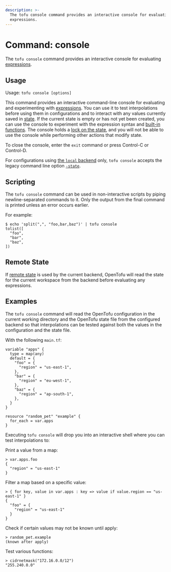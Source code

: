 ```yaml
---
description: >-
  The tofu console command provides an interactive console for evaluating
  expressions.
---
```


# Command: console

The `tofu console` command provides an interactive console for
evaluating [expressions](/docs/language/expressions).

## Usage

Usage: `tofu console [options]`

This command provides an interactive command-line console for evaluating and
experimenting with [expressions](/docs/language/expressions).
You can use it to test interpolations before using them in configurations
and to interact with any values currently saved in
[state](/docs/language/state). If the current state is empty or has not yet been created, you can use the console to experiment with the expression syntax and
[built-in functions](/docs/language/functions). The console holds a [lock on the state](/docs/language/state/locking), and you will not be able to use the console while performing other actions that modify state.

To close the console, enter the `exit` command or press Control-C
or Control-D.

For configurations using
[the `local` backend](/docs/language/settings/backends/local) only,
`tofu console` accepts the legacy command line option
[`-state`](/docs/language/settings/backends/local#command-line-arguments).

## Scripting

The `tofu console` command can be used in non-interactive scripts
by piping newline-separated commands to it. Only the output from the
final command is printed unless an error occurs earlier.

For example:

```shell
$ echo 'split(",", "foo,bar,baz")' | tofu console
tolist([
  "foo",
  "bar",
  "baz",
])
```

## Remote State

If [remote state](/docs/language/state/remote) is used by the current backend,
OpenTofu will read the state for the current workspace from the backend
before evaluating any expressions.

## Examples

The `tofu console` command will read the OpenTofu configuration in the
current working directory and the OpenTofu state file from the configured
backend so that interpolations can be tested against both the values in the
configuration and the state file.

With the following `main.tf`:

```hcl
variable "apps" {
  type = map(any)
  default = {
    "foo" = {
      "region" = "us-east-1",
    },
    "bar" = {
      "region" = "eu-west-1",
    },
    "baz" = {
      "region" = "ap-south-1",
    },
  }
}

resource "random_pet" "example" {
  for_each = var.apps
}
```

Executing `tofu console` will drop you into an interactive shell where you
can test interpolations to:

Print a value from a map:

```
> var.apps.foo
{
  "region" = "us-east-1"
}
```

Filter a map based on a specific value:

```
> { for key, value in var.apps : key => value if value.region == "us-east-1" }
{
  "foo" = {
    "region" = "us-east-1"
  }
}
```

Check if certain values may not be known until apply:

```
> random_pet.example
(known after apply)
```

Test various functions:

```
> cidrnetmask("172.16.0.0/12")
"255.240.0.0"
```
